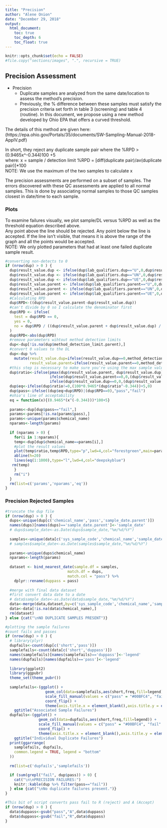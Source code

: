 ```yaml
---
title: "Precision"
author: "Alene Onion"
date: "December 29, 2018"
output:
  html_document:
    toc: true
    toc_depth: 6
    toc_float: true
---
```


```r
knitr::opts_chunk$set(echo = FALSE)
#file.copy("sections/images", ".", recursive = TRUE)
```

## Precision Assessment  

* Precision   
    + Duplicate samples are analyzed from the same date/location to assess the method's precision.    
    + Previously, the % difference between these samples must satisfy the precision criteria set forth in table 3 (screening) and table 4 (routine). In this document, we propose using a new method developed by Ohio EPA that offers a curved threshold.    

The details of this method are given here: (https://epa.ohio.gov/Portals/35/documents/SW-Sampling-Manual-2018-AppIV.pdf)

In short, they reject any duplicate sample pair where the %RPD > (0.9465x^-0.344)100 +5  
where:
x = sample / detection limit
%RPD = [diff(duplicate pair)/av(duplicate pair)]*100  
NOTE: We use the maximum of the two samples to calculate x  

The precision assessments are performed on a subset of samples. The errors discovered with these QC assessments are applied to all normal samples. This is done by associating normal samples to those QC samples closest in date/time to each sample. 


### Plots  
To examine failures visually, we plot sample/DL versus %RPD as well as the threshold equation described above.  
Any point above the line should be rejected. Any point below the line is accepted. If the line isn't visible, that means it is above the range of the graph and all the points would be accepted.  
NOTE: We only plotted parameters that had at least one failed duplicate sample result.  
```r
#converting non-detects to 0
if (nrow(dup) > 0 ) {
  dup$result_value.dup <- ifelse(dup$lab_qualifiers.dup=="U",0,dup$result_value.dup)
  dup$result_value.dup <- ifelse(dup$lab_qualifiers.dup=="UN",0,dup$result_value.dup)
  dup$result_value.dup <- ifelse(dup$lab_qualifiers.dup=="UE",0,dup$result_value.dup)
  dup$result_value.parent <- ifelse(dup$lab_qualifiers.parent=="U",0,dup$result_value.parent)
  dup$result_value.parent <- ifelse(dup$lab_qualifiers.parent=="UN",0,dup$result_value.parent)
  dup$result_value.parent <- ifelse(dup$lab_qualifiers.parent=="UE",0,dup$result_value.parent)
  #Calculating RPD
  dup$RPD<-((dup$result_value.parent-dup$result_value.dup))
  #can't divide by 0 so I calculate the denominator first 
  dup$RPD <- ifelse(
    test = dup$RPD == 0,
    yes = 0,
    no = dup$RPD / ((dup$result_value.parent + dup$result_value.dup) / 2) * 100
  )
  dup$RPD<-abs(dup$RPD)
  #remove parameters wihtout method detection limits
  dup<-dup[!is.na(dup$method_detection_limit.parent),]
  #convert 0 values to the DL 
  dup<-dup %>% 
    mutate(result_value.dup=ifelse(result_value.dup==0,method_detection_limit.dup,result_value.dup),
           result_value.parent=ifelse(result_value.parent==0,method_detection_limit.parent,result_value.parent))
  #this step is necessary to make sure you're using the max sample value
  dup$ratio<-ifelse(pmax(dup$result_value.parent, dup$result_value.dup)==dup$result_value.parent,
                    ifelse(dup$result_value.parent==0,0,(dup$result_value.parent/dup$method_detection_limit.parent)),
                    ifelse(dup$result_value.dup==0,0,(dup$result_value.dup/dup$method_detection_limit.dup)))
  dup$eq<-ifelse(dup$ratio!=0,(100*0.9465*(dup$ratio^-0.344))+5,0)
  dup$pass<-ifelse((dup$eq>dup$RPD)|(dup$RPD==0),"pass","fail")
  #ohio's line of acceptability
  eq = function(x){(0.9465*(x^(-0.344)))*100+5}
  
  params<-dup[dup$pass=="fail",]
  params<-params[!is.na(params$pass),]
  params<-unique(params$chemical_name)
  nparams<-length(params)
  
  if (nparams > 0) {
    for(i in 1:nparams){
    temp<-dup[dup$chemical_name==params[i],]
    #plot the result values
    plot(temp$ratio,temp$RPD,type="p",lwd=4,col="forestgreen",main=params[i],xlab="sample/DL ratio",ylab="RPD")
    abline(h=20)
    lines(eq(1:1000),type="l",lwd=4,col="deepskyblue")
   rm(temp) 
    }
    rm("i")
  }
  rm(list=c('params','nparams','eq'))
}
```

### Precision Rejected Samples  
```r
#truncate the dup file
if (nrow(dup) > 0 ) {
  dups<-unique(dup[c('chemical_name','pass','sample_date.parent')])
  names(dups)[names(dups)=='sample_date.parent']<-'sample_date'
  # dups$sample_date<-as.Date(dups$sample_date,"%m/%d/%Y")
  
  samples<-unique(data[c('sys_sample_code','chemical_name','sample_date')])
  # samples$sample_date<-as.Date(samples$sample_date,"%m/%d/%Y")
  
  params<-unique(dups$chemical_name)
  nparams<-length(params)
  
  dataset <- bind_nearest_date(sample.df = samples,
                            match.df = dups,
                            match.col = "pass") %>% 
    dplyr::rename(duppass = pass)
  
  #merge with final data dataset
  #first convert data date to a date
  # data$sample_date<-as.Date(data$sample_date,"%m/%d/%Y")
  data<-merge(data,dataset,by=c('sys_sample_code','chemical_name','sample_date'),all=TRUE)
  data<-data[!is.na(data$chemical_name),]
  rm(dataset)
} else {cat("\nNO DUPLICATE SAMPLES PRESENT")}
```

```r
#plotting the sample failures
#count fails and passes
if (nrow(dup) > 0 ) {
  # library(plyr)
  dupfails<-count(dup[c('short','pass')])
  samplefails<-count(data[c('short','duppass')])
  names(samplefails)[names(samplefails)=='duppass']<-'legend'
  names(dupfails)[names(dupfails)=='pass']<-'legend'
  
  library(ggplot2)
  library(ggpubr)
  theme_set(theme_pubr())
  
  samplefails<-(ggplot() +
                  geom_col(data=samplefails,aes(short,freq,fill=legend)) +
                  scale_fill_manual(values = c("pass" = "#00BFC4", "fail" = "#F8766D"), na.value = "gray") +
                  coord_flip() +
                  theme(axis.title.x = element_blank(),axis.title.y = element_blank())) +
    ggtitle("Associated Sample Failures")
  dupfails<-(ggplot() +
               geom_col(data=dupfails,aes(short,freq,fill=legend)) +
               scale_fill_manual(values = c("pass" = "#00BFC4", "fail" = "#F8766D"), na.value = "gray") +
               coord_flip() +
               theme(axis.title.x = element_blank(),axis.title.y = element_blank())) +
    ggtitle("Individual Duplicate Failures")
  print(ggarrange(
    samplefails, dupfails,
    common.legend = TRUE, legend = "bottom"
  ))
  
  rm(list=c('dupfails','samplefails'))

  if (sum(grepl("fail", dup$pass)) > 0) {
    cat("\n\nPRECISION FAILURES:")
    knitr::kable(dup %>% filter(pass=="fail"))
  } else {cat("\nNo duplicate failures present.")}
}

```

```r
#This bit of script converts pass fail to R (reject) and A (Accept)
if (nrow(dup) > 0 ) {
  data$duppass<-gsub("pass","A",data$duppass)
  data$duppass<-gsub("fail","R",data$duppass)
}
```


